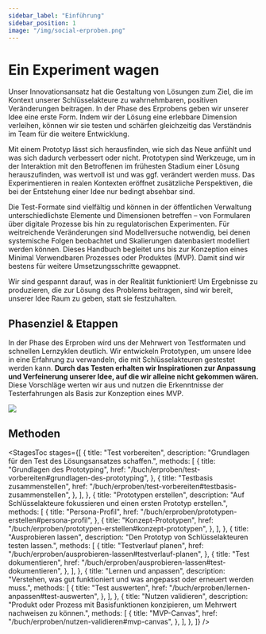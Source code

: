 ```yaml
---
sidebar_label: "Einführung"
sidebar_position: 1
image: "/img/social-erproben.png"
---
```



# Ein Experiment wagen

Unser Innovationsansatz hat die Gestaltung von Lösungen zum Ziel, die im Kontext unserer Schlüsselakteure zu wahrnehmbaren, positiven Veränderungen beitragen. In der Phase des Erprobens geben wir unserer Idee eine erste Form. Indem wir der Lösung eine erlebbare Dimension verleihen, können wir sie testen und schärfen gleichzeitig das Verständnis im Team für die weitere Entwicklung.

Mit einem Prototyp lässt sich herausfinden, wie sich das Neue anfühlt und was sich dadurch verbessert oder nicht. Prototypen sind Werkzeuge, um in der Interaktion mit den Betroffenen im frühesten Stadium einer Lösung herauszufinden, was wertvoll ist und was ggf. verändert werden muss. Das Experimentieren in realen Kontexten eröffnet zusätzliche Perspektiven, die bei der Entstehung einer Idee nur bedingt absehbar sind.

Die Test-Formate sind vielfältig und können in der öffentlichen Verwaltung unterschiedlichste Elemente und Dimensionen betreffen – von Formularen über digitale Prozesse bis hin zu regulatorischen Experimenten. Für weitreichende Veränderungen sind Modellversuche notwendig, bei denen systemische Folgen beobachtet und Skalierungen datenbasiert modelliert werden können. Dieses Handbuch begleitet uns bis zur Konzeption eines Minimal Verwendbaren Prozesses oder Produktes (MVP). Damit sind wir bestens für weitere Umsetzungsschritte gewappnet.

Wir sind gespannt darauf, was in der Realität funktioniert! Um Ergebnisse zu produzieren, die zur Lösung des Problems beitragen, sind wir bereit, unserer Idee Raum zu geben, statt sie festzuhalten.

## Phasenziel & Etappen

In der Phase des Erproben wird uns der Mehrwert von Testformaten und schnellen Lernzyklen deutlich. Wir entwickeln Prototypen, um unsere Idee in eine Erfahrung zu verwandeln, die mit Schlüsselakteuren gestestet werden kann. **Durch das Testen erhalten wir Inspirationen zur Anpassung und Verfeinerung unserer Idee, auf die wir alleine nicht gekommen wären.** Diese Vorschläge werten wir aus und nutzen die Erkenntnisse der Testerfahrungen als Basis zur Konzeption eines MVP.

<img
	src="/img/05_illustration.svg"
	className="w-full mx-auto aspect-square"
	aria-hidden
/>

## Methoden

<StagesToc
	stages={[
		{
			title: "Test vorbereiten",
			description: "Grundlagen für den Test des Lösungsansatzes schaffen.",
			methods: [
				{
					title: "Grundlagen des Prototyping",
					href: "/buch/erproben/test-vorbereiten#grundlagen-des-prototyping",
				},
				{
					title: "Testbasis zusammenstellen",
					href: "/buch/erproben/test-vorbereiten#testbasis-zusammenstellen",
				},
			],
		},
		{
			title: "Prototypen erstellen",
			description:
				"Auf Schlüsselakteure fokussieren und einen ersten Prototyp erstellen.",
			methods: [
				{
					title: "Persona-Profil",
					href: "/buch/erproben/prototypen-erstellen#persona-profil",
				},
				{
					title: "Konzept-Prototypen",
					href: "/buch/erproben/prototypen-erstellen#konzept-prototypen",
				},
			],
		},
		{
			title: "Ausprobieren lassen",
			description: "Den Prototyp von Schlüssel­akteuren testen lassen.",
			methods: [
				{
					title: "Testverlauf planen",
					href: "/buch/erproben/ausprobieren-lassen#testverlauf-planen",
				},
				{
					title: "Test dokumentieren",
					href: "/buch/erproben/ausprobieren-lassen#test-dokumentieren",
				},
			],
		},
		{
			title: "Lernen und anpassen",
			description:
				"Verstehen, was gut funktioniert und was angepasst oder erneuert werden muss.",
			methods: [
				{
					title: "Test auswerten",
					href: "/buch/erproben/lernen-anpassen#test-auswerten",
				},
			],
		},
		{
			title: "Nutzen validieren",
			description:
				"Produkt oder Prozess mit Basisfunktionen konzipieren, um Mehrwert nachweisen zu können.",
			methods: [
				{
					title: "MVP-Canvas",
					href: "/buch/erproben/nutzen-validieren#mvp-canvas",
				},
			],
		},
	]}
/>
